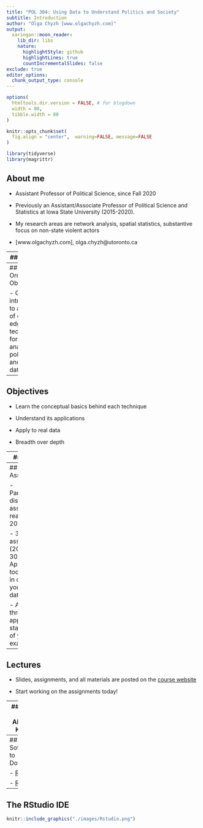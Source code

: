 ```yaml
---
title: "POL 304: Using Data to Understand Politics and Society"
subtitle: Introduction
author: "Olga Chyzh [www.olgachyzh.com]"
output:
  xaringan::moon_reader:
    lib_dir: libs
    nature:
      highlightStyle: github
      highlightLines: true
      countIncrementalSlides: false
exclude: true
editor_options: 
  chunk_output_type: console
---
```


```r
options(
  htmltools.dir.version = FALSE, # for blogdown
  width = 80,
  tibble.width = 80
)

knitr::opts_chunk$set(
  fig.align = "center",  warning=FALSE, message=FALSE
)

```

```r
library(tidyverse)
library(magrittr)

```



## About me

- Assistant Professor of Political Science, since Fall 2020

- Previously an Assistant/Associate Professor of Political Science and Statistics at Iowa State University (2015-2020).

- My research areas are network analysis, spatial statistics, substantive focus on non-state violent actors

- [www.olgachyzh.com], olga.chyzh@utoronto.ca

---
## Outline

- Objectives, software

- Assessments

- Getting started


---
## "Tall-Order" Objective

- Get introduced to a range of cutting-edge techniques for analyzing political and social data


---
## Objectives

- Learn the conceptual basics behind each technique

- Understand its applications

- Apply to real data

- Breadth over depth

---
## Set-up

- About 2:1 split of class between teaching:practice

- After each class, upload your R script to Quercus to get credit.

---
## Assessments

- Participation, discussion of assigned readings --- 20%

- 3 assignments (20%, 20%, 30%) 
- Apply the tools learned in class to your own data.


- As we go through applications, start thinking of your own examples

---
## Lectures

- Slides, assignments, and all materials are posted on the [course website](www.pol304.netlify.app)

- Start working on the assignments today!

---
## What You Already Know

- Have you taken an Intro to Statistics? 

- Have you used R before?
 
- For more than a year?
---
## Software to Download

- [R](https://www.r-project.org/)

- [RStudio](https://rstudio.com/products/rstudio/download/)

---
## The RStudio IDE

```r
knitr::include_graphics("./images/Rstudio.png")
```





